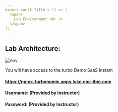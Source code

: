 ```yaml
---
export const Title = () => (
  <span>
    Lab Environment <br />
  </span>
);
---
```

## Lab Architecture: 


![env](images/env.1.jpg)


You will have access to the turbo Demo SaaS instant  

#### https://nginx-turbonomic.apps.luke.coc-ibm.com

#### Username: (Provided by Instructor)
#### Password: (Provided by Instructor)


